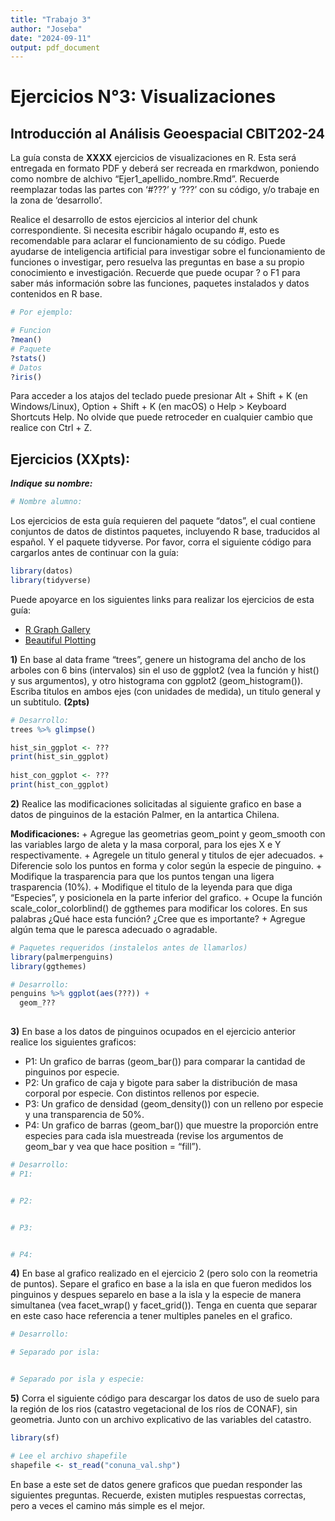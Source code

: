 ```yaml
---
title: "Trabajo 3"
author: "Joseba"
date: "2024-09-11"
output: pdf_document
---
```


# Ejercicios N°3: Visualizaciones

## Introducción al Análisis Geoespacial CBIT202-24

La guía consta de **XXXX** ejercicios de visualizaciones en R. Esta será entregada en formato PDF y deberá ser recreada en rmarkdwon, poniendo como nombre de alchivo "Ejer1_apellido_nombre.Rmd". Recuerde reemplazar todas las partes con '#???' y '???' con su código, y/o trabaje en la zona de 'desarrollo'.

Realice el desarrollo de estos ejercicios al interior del chunk correspondiente. Si necesita escribir hágalo ocupando #, esto es recomendable para aclarar el funcionamiento de su código. Puede ayudarse de inteligencia artificial para investigar sobre el funcionamiento de funciones o investigar, pero resuelva las preguntas en base a su propio conocimiento e investigación. Recuerde que puede ocupar ? o F1 para saber más información sobre las funciones, paquetes instalados y datos contenidos en R base.

```r
# Por ejemplo:

# Funcion
?mean()
# Paquete
?stats()
# Datos
?iris()

```

Para acceder a los atajos del teclado puede presionar Alt + Shift + K (en Windows/Linux), Option + Shift + K (en macOS) o Help \> Keyboard Shortcuts Help. No olvide que puede retroceder en cualquier cambio que realice con Ctrl + Z.

## **Ejercicios (XXpts):**

***Indique su nombre:***

```r
# Nombre alumno:

```

Los ejercicios de esta guía requieren del paquete “datos”, el cual contiene conjuntos de datos de distintos paquetes, incluyendo R base, traducidos al español. Y el paquete tidyverse. Por favor, corra el siguiente código para cargarlos antes de continuar con la guía:

```r
library(datos)
library(tidyverse)
```

Puede apoyarce en los siguientes links para realizar los ejercicios de esta guía:

-   [R Graph Gallery](https://r-graph-gallery.com/)
-   [Beautiful Plotting](https://www.cedricscherer.com/2019/08/05/a-ggplot2-tutorial-for-beautiful-plotting-in-r/)

**1)** En base al data frame "trees", genere un histograma del ancho de los arboles con 6 bins (intervalos) sin el uso de ggplot2 (vea la función y hist() y sus argumentos), y otro histograma con ggplot2 (geom_histogram()). Escriba titulos en ambos ejes (con unidades de medida), un titulo general y un subtitulo. **(2pts)**

```r
# Desarrollo:
trees %>% glimpse()

hist_sin_ggplot <- ???
print(hist_sin_ggplot)
  
hist_con_ggplot <- ???
print(hist_con_ggplot)
```

**2)** Realice las modificaciones solicitadas al siguiente grafico en base a datos de pinguinos de la estación Palmer, en la antartica Chilena.

**Modificaciones:** + Agregue las geometrias geom_point y geom_smooth con las variables largo de aleta y la masa corporal, para los ejes X e Y respectivamente. + Agregele un titulo general y titulos de ejer adecuados. + Diferencie solo los puntos en forma y color según la especie de pinguino. + Modifique la trasparencia para que los puntos tengan una ligera trasparencia (10%). + Modifique el titulo de la leyenda para que diga "Especies", y posicionela en la parte inferior del grafico. + Ocupe la función scale_color_colorblind() de ggthemes para modificar los colores. En sus palabras ¿Qué hace esta función? ¿Cree que es importante? + Agregue algún tema que le paresca adecuado o agradable.

```r
# Paquetes requeridos (instalelos antes de llamarlos)
library(palmerpenguins)
library(ggthemes)

# Desarrollo:
penguins %>% ggplot(aes(???)) +
  geom_???
  
```

**3)** En base a los datos de pinguinos ocupados en el ejercicio anterior realice los siguientes graficos:

-   P1: Un grafico de barras (geom_bar()) para comparar la cantidad de pinguinos por especie.
-   P2: Un grafico de caja y bigote para saber la distribución de masa corporal por especie. Con distintos rellenos por especie.
-   P3: Un grafico de densidad (geom_density()) con un relleno por especie y una transparencia de 50%.
-   P4: Un grafico de barras (geom_bar()) que muestre la proporción entre especies para cada isla muestreada (revise los argumentos de geom_bar y vea que hace position = "fill").

```r
# Desarrollo:
# P1:


# P2:


# P3:


# P4:


```


**4)** En base al grafico realizado en el ejercicio 2 (pero solo con la reometria de puntos).  Separe el grafico en base a la isla en que fueron medidos los pinguinos y despues separelo en base a la isla y la especie de manera simultanea (vea facet_wrap() y facet_grid()). Tenga en cuenta que separar en este caso hace referencia a tener multiples paneles en el grafico. 

```r
# Desarrollo:

# Separado por isla:


# Separado por isla y especie:


```

**5)** Corra el siguiente código para descargar los datos de uso de suelo para la región de los rios (catastro vegetacional de los ríos de CONAF), sin geometria. Junto con un archivo explicativo de las variables del catastro.

```r

library(sf)

# Lee el archivo shapefile
shapefile <- st_read("conuna_val.shp")
```

En base a este set de datos genere graficos que puedan responder las siguientes preguntas. Recuerde, existen mutiples respuestas correctas, pero a veces el camino más simple es el mejor.

```r


```












